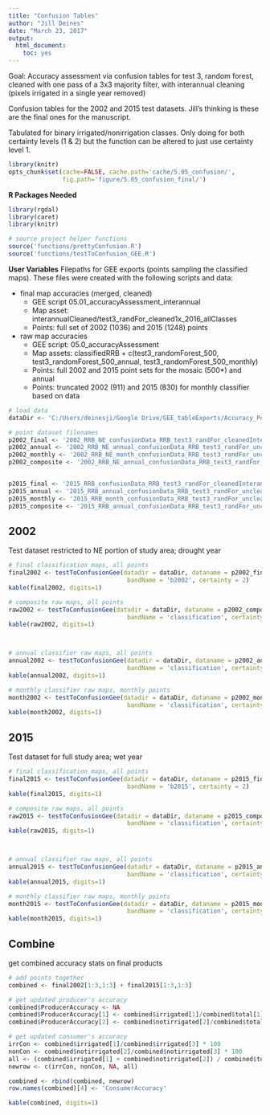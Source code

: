 ```yaml
---
title: "Confusion Tables"
author: "Jill Deines"
date: "March 23, 2017"
output: 
  html_document:
    toc: yes
---
```


Goal: Accuracy assessment via confusion tables for test 3, random forest, cleaned with one pass of a 3x3 majority filter, with interannual cleaning (pixels irrigated in a single year removed)

Confusion tables for the 2002 and 2015 test datasets. Jill's thinking is these are the final ones for the manuscript.

Tabulated for binary irrigated/nonirrigation classes. Only doing for both certainty levels (1 & 2) but the function can be altered to just use certainty level 1.


```r
library(knitr)
opts_chunk$set(cache=FALSE, cache.path='cache/5.05_confusion/',
               fig.path='figure/5.05_confusion_final/')
```

**R Packages Needed**

```r
library(rgdal)
library(caret)
library(knitr)

# source project helper functions
source('functions/prettyConfusion.R')
source('functions/testToConfusion_GEE.R')
```

**User Variables**
Filepaths for GEE exports (points sampling the classified maps). These files were created with the following scripts and data:

* final map accuracies (merged, cleaned)
  * GEE script 05.01_accuracyAssessment_interannual
  * Map asset: interannualCleaned/test3_randFor_cleaned1x_2016_allClasses
  * Points: full set of 2002 (1036) and 2015 (1248) points
  
* raw map accuracies
  * GEE script: 05.0_accuracyAssessment
  * Map assets: classifiedRRB + c(test3_randomForest_500, test3_randomForest_500_annual,
  test3_randomForest_500_monthly)
  * Points: full 2002 and 2015 point sets for the mosaic (500*) and annual
  * Points: truncated 2002 (911) and 2015 (830) for monthly classifier based on data
  

```r
# load data
dataDir <- 'C:/Users/deinesji/Google Drive/GEE_tableExports/Accuracy_PointsforConfusionTables_test3_randFor'

# point dataset filenames
p2002_final <- '2002_RRB_NE_confusionData_RRB_test3_randFor_cleanedInterannual1x_allClasses_final.csv'
p2002_annual <- '2002_RRB_NE_annual_confusionData_RRB_test3_randFor_uncleaned_500tree_allClasses_annual.csv'
p2002_monthly <- '2002_RRB_NE_month_confusionData_RRB_test3_randFor_uncleaned_500tree_allClasses_monthly.csv'
p2002_composite <- '2002_RRB_NE_annual_confusionData_RRB_test3_randFor_uncleaned_500tree_allClasses_composite.csv'


p2015_final <- '2015_RRB_confusionData_RRB_test3_randFor_cleanedInterannual1x_allClasses_final.csv'
p2015_annual <- '2015_RRB_annual_confusionData_RRB_test3_randFor_uncleaned_500tree_allClasses_annual.csv'
p2015_monthly <- '2015_RRB_month_confusionData_RRB_test3_randFor_uncleaned_500tree_allClasses_monthly.csv'
p2015_composite <- '2015_RRB_annual_confusionData_RRB_test3_randFor_uncleaned_500tree_allClasses_composite.csv'
```

## 2002
Test dataset restricted to NE portion of study area; drought year

```r
# final classification maps, all points
final2002 <- testToConfusionGee(datadir = dataDir, dataname = p2002_final,
                                 bandName = 'b2002', certainty = 2)
kable(final2002, digits=1)

# composite raw maps, all points
raw2002 <- testToConfusionGee(datadir = dataDir, dataname = p2002_composite,
                                 bandName = 'classification', certainty = 2)
kable(raw2002, digits=1)



# annual classifier raw maps, all points
annual2002 <- testToConfusionGee(datadir = dataDir, dataname = p2002_annual,
                                 bandName = 'classification', certainty = 2)
kable(annual2002, digits=1)

# monthly classifier raw maps, monthly points
month2002 <- testToConfusionGee(datadir = dataDir, dataname = p2002_monthly,
                                 bandName = 'classification', certainty = 2)
kable(month2002, digits=1)
```


## 2015
Test dataset for full study area; wet year

```r
# final classification maps, all points
final2015 <- testToConfusionGee(datadir = dataDir, dataname = p2015_final,
                                 bandName = 'b2015', certainty = 2)
kable(final2015, digits=1)

# composite raw maps, all points
raw2015 <- testToConfusionGee(datadir = dataDir, dataname = p2015_composite,
                                 bandName = 'classification', certainty = 2)
kable(raw2015, digits=1)



# annual classifier raw maps, all points
annual2015 <- testToConfusionGee(datadir = dataDir, dataname = p2015_annual,
                                 bandName = 'classification', certainty = 2)
kable(annual2015, digits=1)

# monthly classifier raw maps, monthly points
month2015 <- testToConfusionGee(datadir = dataDir, dataname = p2015_monthly,
                                 bandName = 'classification', certainty = 2)
kable(month2015, digits=1)
```

## Combine
get combined accuracy stats on final products

```r
# add points together
combined <- final2002[1:3,1:3] + final2015[1:3,1:3]

# get updated producer's accuracy
combined$ProducerAccuracy <- NA
combined$ProducerAccuracy[1] <- combined$irrigated[1]/combined$total[1] * 100
combined$ProducerAccuracy[2] <- combined$notirrigated[2]/combined$total[2] * 100

# get updated consumer's accuracy
irrCon <- combined$irrigated[1]/combined$irrigated[3] * 100
nonCon <- combined$notirrigated[2]/combined$notirrigated[3] * 100
all <- (combined$irrigated[1] + combined$notirrigated[2]) / combined$total[3] * 100
newrow <- c(irrCon, nonCon, NA, all)

combined <- rbind(combined, newrow)
row.names(combined)[4] <- 'ConsumerAccuracy'

kable(combined, digits=1)
```


